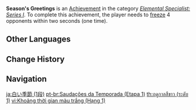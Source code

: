 {{Achievement Infobox
|title        = Season's Greetings
|id           = 82025
|order id     = 2025
|category     = Elemental Specialist: Series I
|description  = [[Frozen|Freeze]] 4 opponents within 2s (×1).
|requirements = 
|primogems    = 5
|tracking     = Tracks the number of times the player froze 4 opponents within 2 seconds.
|topic        = 
|set          = Season's Greetings
|tier         = 1
|tiers_total  = 3
}}
'''Season's Greetings''' is an [[Achievement]] in the category ''[[Elemental Specialist: Series I]]''. To complete this achievement, the player needs to [[Frozen|freeze]] 4 opponents within two seconds (one time).
<!--
==Trivia==

==Video Guides==
{{EVT
|video1   = 
|caption1 = 
}}
-->
==Other Languages==
{{Transclude|Season's Greetings|Other Languages}}

==Change History==
{{Change History|1.0}}
<!--
==References==
{{Reflist}}
-->
==Navigation==
{{Achievement Navbox}}

[[ja:白い季節 (1段)]]
[[pt-br:Saudações da Temporada (Etapa 1)]]
[[th:ฤดูกาลสีขาว (ระดับ 1)]]
[[vi:Khoảng thời gian màu trắng (Hạng 1)]]